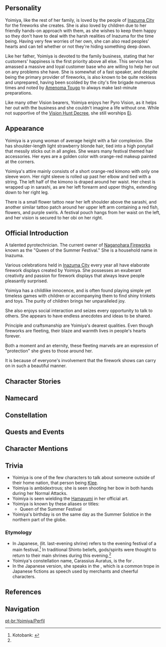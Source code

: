 {{CharacterTabs}}
{{Quote|A talented pyrotechnician. The current owner of Naganohara Fireworks known as the "Queen of the Summer Festival."<br />
A girl filled with fiery passion. The uncompromising childish innocence and the obsession with craftsmanship intertwine in her to create a spectacular blaze.|Description from the Official Website<ref>Official Genshin Impact Website: [https://genshin.hoyoverse.com/en/character/inazuma?char=2 Yoimiya]</ref>}}

==Personality==
{{Quote|Owner of Naganohara Fireworks. Known as "Queen of the Summer Festival," she excels in her craft of creating fireworks that symbolize people's hopes and dreams.|In-game character attributes and profile page text}}

Yoimiya, like the rest of her family, is loved by the people of [[Inazuma City]] for the fireworks she creates. She is also loved by children due to her friendly hands-on approach with them, as she wishes to keep them happy so they don't have to deal with the harsh realities of Inazuma for the time being. Having very few worries of her own, she can also read peoples' hearts and can tell whether or not they're hiding something deep down.

Like her father, Yoimiya is devoted to the family business, stating that her customers' happiness is the first priority above all else. This service has amassed a massive and loyal customer base who are willing to help her out on any problems she have. She is somewhat of a fast speaker, and despite being the primary provider of fireworks, is also known to be quite reckless and unprepared, having been scolded by the city's fire brigade numerous times and noted by [[Amenoma Tougo]] to always make last-minute preparations.

Like many other Vision bearers, Yoimiya enjoys her Pyro Vision, as it helps her out with the business and she couldn't imagine a life without one. While not supportive of the [[Vision Hunt Decree]], she still worships [[Ei]].

==Appearance==
<!-- Keep appearance section short and concise. Limit to 3 paragraphs with 3-4 sentences each. -->
Yoimiya is a young woman of average height with a fair complexion. She has shoulder-length light strawberry blonde hair, tied into a high ponytail that messily sticks out in all angles. She wears many festival themed hair accessories. Her eyes are a golden color with orange-red makeup painted at the corners.

Yoimiya's attire mainly consists of a short orange-red kimono with only one sleeve worn. Her right sleeve is rolled up past her elbow and tied with a string. The left half of the kimono is draped around her waist. Her chest is wrapped up in sarashi, as are her left forearm and upper thighs, extending down to her right leg.

There is a small flower tattoo near her left shoulder above the sarashi, and another similar tattoo patch around her upper left arm containing a red fish, flowers, and purple swirls. A festival pouch hangs from her waist on the left, and her vision is secured to her obi on her right.

==Official Introduction==
{{Official Introduction
|character=Yoimiya
|title=Time to start the celebration, and let the fireworks bloom in the sky!
|link=https://www.hoyolab.com/article/416374}}
{{Quote|Fireworks are the highlight of the festival, and Yoimiya is [[Inazuma]]'s best pyrotechnician. Every display she planned turns out fabulously. Ah, right, do not worry about the fire hazards. The [[Yashiro Commission]] and shrine maidens will take care of the necessary precautions so that she can fully express her creativity.|[[Kamisato Ayaka]]}}

A talented pyrotechnician. The current owner of [[Naganohara Fireworks]] known as the "Queen of the Summer Festival." She is a household name in Inazuma.

Various celebrations held in [[Inazuma City]] every year all have elaborate firework displays created by Yoimiya. She possesses an exuberant creativity and passion for firework displays that always leave people pleasantly surprised.

Yoimiya has a childlike innocence, and is often found playing simple yet timeless games with children or accompanying them to find shiny trinkets and toys. The purity of children brings her unparalleled joy.

She also enjoys social interaction and seizes every opportunity to talk to others. She appears to have endless anecdotes and ideas to be shared.

Principle and craftsmanship are Yoimiya's dearest qualities. Even though fireworks are fleeting, their blaze and warmth lives in people's hearts forever.

Both a moment and an eternity, these fleeting marvels are an expression of "protection" she gives to those around her.

It is because of everyone's involvement that the firework shows can carry on in such a beautiful manner.

==Character Stories==
{{Character Story
|title1        = Character Details
|text1         = <p>Yoimiya's name is renowned throughout [[Hanamizaka]].</p><p>She is the most skilled pyrotechnician in [[Inazuma]] and is known as the "Queen of the Summer Festival."</p><p>Yoimiya, who has inherited the mantle of "Naganohara", is able to give people an unparalleled experience with her ever-changing and spectacular fireworks.</p><p>In addition to being a craftsperson, she is also the "heroic sister" in the eyes of many children. No matter how big the problem is, Yoimiya always has a solution to save the day.</p><p>Be it the illusions of fear or the shadows of cold reality, they will all dissipate under the starlight magic of Yoimiya's fireworks.</p><p>The children are not the only ones she helps &mdash; as long as one is willing to talk to her about their troubles, she will lend a helping hand, and try her best to help them through the crisis.</p><p>Splendid fireworks, warm starlight and passionate lights all join in a swirling dance in Yoimiya's hands. Her bright smile is always able to inspire fellow travelers and light up the way for them.</p>
|mention1      = 

|title2        = Character Story 1
|friendship2   = 2
|text2         = <p>To Inazumans, fireworks symbolize summer.</p><p>The various festivals that take place at fixed times feature a rotation of various events, with fireworks being the sole constant.</p><p>Over a century ago, the Yashiro Commission once organized a dazzling fireworks display with "commemoration" as the theme.</p><p>The fireworks then were made by the greatest pyrotechnicians in the land, and this was the origin of the Naganohara Fireworks Show.</p><p>In latter days, fireworks would become more common, and the Naganohara Fireworks Show would slowly become an event in which all people would participate.</p><p>During the Fireworks Show, everyone can light their favorite fireworks, and the owner of the Naganohara Fireworks store will pick an appropriate time to set up a most lavish performance.</p><p>The year Yoimiya took over, her first fiesta was already jaw-droppingly good.</p><p>On the night before that Fireworks Show, [[Kamisato Ayaka]] enjoined Yoimiya thusly: "[[Raiden Shogun|Her Excellency]] will be watching this fireworks display personally. As such, please add Her Excellency's emblem &mdash; the Electro Mitsudomoe &mdash; into the fireworks repertoire, if you would."</p><p>"Haha, just wait for it!" Yoimiya replied, agreeing with great confidence.</p><p>Before the show could begin, Yoimiya ran all about the city, placing thousands of launch tubes in every nook and cranny. At the festival's finale, the blazing fireworks formed a gigantic picture scroll that depicted the city of Inazuma in the skies.</p><p>Yet Ayaka did not find the critical emblem in any one of these fireworks, and wondered if Yoimiya had made an error in her arrangements.</p><p>It was only after speaking with Yoimiya that Ayaka discovered that the image of Inazuma in the skies had an "angling" trick added to it.</p><p>If viewed from the Tenshukaku, the fireworks would form a huge, clear, and orderly image of the Raiden Shogun's house-crest &mdash; with some playfully lacy decorations on the side to boot.</p><p>Of course, how could Yoimiya miss a beat at a fireworks performance? This way, she won the praise of both the people and the Raiden Shogun, and this feast would become a timeless classic deeply rooted in the memories of countless people.</p><p>With Yoimiya around, the Inazuman summer shall not lack any glorious fireworks &mdash; thus was her nickname, "Queen of the Summer Festival," coined.</p>
|mention2      = Kamisato Ayaka,Raiden Shogun

|title3        = Character Story 2
|friendship3   = 3
|text3         = <p>Naganohara's fireworks are loved by all, and work in the shop is always in full swing. As such, people often feel that coming up to the door without important matters might hinder the work.</p><p>However, it's just the opposite with Yoimiya, for chatting is her other great hobby. In fact, if there's no one to talk to, she might actually find it hard to focus.</p><p>If chatting with the guest is her way of "understanding their mood and way of thinking, such that the best fireworks can be crafted," then going with the flow and sitting down for tea and an idle chat with them after delivering the goods is how Yoimiya rewards herself. Sometimes, if that is not enough, she will make some small-talk with her neighbors on the way, give them some small trinkets, and receive a basket of small treats in return...</p><p>Yoimiya is always able to strike a balance between listening and speaking in such chats.</p><p>She doesn't repeat herself, doesn't cross boundaries, doesn't come off as indifferent or overly invested. After a talk over tea, everyone leaves in a good mood.</p><p>Her neighbors are all ordinary folk, and their lives are not exactly full of extraordinary things. Sometimes, the same news will be told by different people over and over, but Yoimiya does not find this upsetting.</p><p>What she enjoys is the process of talking to others &mdash; even if they speak of the same matter, different people will have different viewpoints.</p><p>After taking over the fireworks shop, Yoimiya's relationships with her neighbors became still more harmonious. Many old folks have taken her for an old acquaintance, and often invite her to their place to sit and recount the festivals of yesteryear. Middle-aged parents will ask Yoimiya to mediate the relationship between themselves and their children and will regale her with the little trivialities of daily family life. The young people treat Yoimiya as a sibling of sorts, volunteering to help her cart heavy fireworks-making materials around, hoping that Yoimiya will get off work faster and take the children out to play.</p><p>Yoimiya puts it this way: "I believe in the unique power of language. There's nothing that can't be talked through somehow!"</p>
|mention3      = 

|title4        = Character Story 3
|friendship4   = 4
|text4         = <p>Craftsmen seeking perfection are often rigorous and self-disciplined, but Yoimiya is an exception, acting freely and taking unscheduled breaks.</p><p>Sometimes, she even has to work late into the night when she misses her daytime work due to chatting for too long. But when the sun begins to rise, she will climb up to the heights to see the sunrise with a sense of accomplishment at having finished her work in her heart. Looking out at the hazy amber-gold clouds, Yoimiya often gains new inspiration, imagining all manners of new fireworks in her mind, even as sleep draws near...</p><p>Her neighbors have often found her sleeping in places like eaves, tree branches, and stopped waterwheels. Sometimes, she even falls down, before blearily watching her sweet dreams and golden stars fade away into the distance.</p><p>Fortunately, she has never been seriously injured in such incidents, but she has gotten a number of scrapes and cuts, and it was on that account that she learned how to deal with wounds.</p><p>At some other times, Yoimiya will sleep until midnight, settling all matters with gusto before heading out for a stroll.</p><p>Perhaps it may turn out to be an impromptu adventure, or perhaps a test of courage. If a friend is interested, she might call upon them. If she wishes to be alone, she will travel in solitude.</p><p>Living as she pleases gives Yoimiya a sense of freedom. As for others, they may encounter her at any time at all. She enjoys this freedom, often saying that it has made her life very interesting indeed.</p><p>Of course, she will restrain herself on the eve of celebrations. Mistakes shall not be made during these all-important performances &mdash; her "official business."</p>
|mention4      = 

|title5        = Character Story 4
|friendship5   = 5
|text5         = <p>Apart from selling fireworks, Naganohara Fireworks also sells various intricate knickknacks. This can be said to be Yoimiya's second career.</p><p>All manner of trinkets adorn the shelves, with some of them being exotic imports from [[Beidou]] that were modified and made into highly distinctive handicrafts, and others being practice works created during bursts of Yoimiya's explosive inspiration.</p><p>From the Scatterbloom Marbles that will blossom when they knock against each other, Leaping Tops that chirp like birds as they spin, the Neon Dragonfly that changes hue as it ascends into the air, and the somewhat-failed [[Onikabuto]] Chariot... All these toys are inspired by the little games that the common people play.</p><p>They are not only popular among the children, but are much-loved by adults as well. Even [[Arataki Itto]], the head of the [[Arataki Gang]], comes over to buy her specially-made knickknacks, which he then brings to go challenge the one he has declared [[Kujou Sara|his nemesis]].</p><p>Yoimiya's knickknacks are not just toys. With some thought, they can be very useful in one's daily life. The most classic example of this is the Katydid Coil, which is a ring that can contain a variety of flammables and spices. When ignited and hung up in the summer, it can be used to repel mosquitoes.</p><p>Many people have come to ask Yoimiya for help on account of her excellent craftsmanship. And though she protests, saying, "Hey now, this is a fireworks shop, not an everything shop. Even I can't possibly do it all," she will still try her best to help, even if her earnings for the whole day are only enough to buy a few snacks. She'll enjoy the whole thing, too &mdash; everyone in Hanamizaka is her friend, after all.</p>
|mention5      = Arataki Itto,Beidou,Kujou Sara

|title6        = Character Story 5
|friendship6   = 6
|text6         = <p>"The rainbows become fireworks, and they my wishes know, my wishes rise into the skies, and through the night they show."</p><p>This nameless folksong has been around for a long time now. In recent years, it was misconstrued by the children to mean that as long as they brought some shiny trinkets, they could exchange them with Yoimiya for fireworks that belong just to them, and that if they lit those fireworks up, their wish will come true at some point in the future.</p><p>As such, the children of Hanamizaka set about searching for beautiful little trinkets with this song on their lips, before bringing them to Yoimiya, with expectation eagarly written on their faces.</p><p>Yoimiya was quite troubled by this at first, but after hearing how the children had interpreted that song, she accepted their requests gladly and even added her own spin to the tale: the "rainbows" in the song not only refer to shiny treasures persay. As long as she found them "sufficiently shiny," whether they were colored rocks from the creeks or shell fragments from the beaches, she would take them and make lovely fireworks as per the agreement.</p><p>Indeed, if they were to bring her expensive things, she might, in turn, say that they are too ordinary, and take the child to look for the owner of those lost goods.</p><p>But it really did not matter if the treasures were shiny or not. The important part was the conviction the children had that "rainbows" could indeed be exchanged for "fireworks."</p><p>Though some might take it for naivete, Yoimiya will give her all to protect the lovely wishes that only children can have.</p><p>"The things we believed in and experienced as children become irreplaceable treasures."</p><p>The legendary picture books of Inazuma are often filled with the following images: the cute and playful Great Mujina Youkai, the majestic Shiba Warrior, the Origami Nue who appears out of nowhere...</p><p>Perhaps those who drew demons in such cute forms also had a similar intention to Yoimiya.</p><p>The children gather around Yoimiya, enjoying a gladsome time even amidst Inazuma's lockdown.</p><p>Yoimiya's own child-like heart and liveliness never dulls, like fireworks and stars that shimmer and shine in the night sky.</p>
|mention6      = 

|title7        = Yoimiya's Candy Box: "Sweet Pearl"
|friendship7   = 4
|text7         = <p>Every festival, Yoimiya not only tries snacks from every store, but she also collects all sorts of candies, wraps them up with care, before storing them away inside a small candy box.</p><p>Yoimiya's candy box is a small crimson ball that has been decorated with delicate lanyards and ornate accessories, much like the hair accessories she often wears.</p><p>Each time she encounters a joyous event, she will take one candy out of the box and eat it. If her friends or the children are around, she will share the sweets with them.</p><p>Yoimiya's neighbors often mistake her hair ornaments for the candy box, hence its erroneous nickname "Sweet Pearl."</p><p>The speed at which the box lightens is taken for an important measure of happiness.</p><p>The quicker it empties, the more pleased Yoimiya is.</p><p>Sometimes, when things get busy, she sometimes absently uses the candy box as a hair accessory, realizing her mistake only after the day is done.</p><p>Still, even this error would inspire Yoimiya. From then on, she would wear them interchangeably.</p><p>"Take a guess: does my hair ornament have candy in it today? Free pick of the sweets to anyone who gets it right!"</p>
|mention7      = 

|title8        = Vision
|friendship8   = 6
|text8         = <p>Yoimiya is always up for a chat. It is only when the fireworks are ascending into the skies that she quiets down and just watches the lovely scenery.</p><p>People often say that fireworks come and go in a fleeting heartbeat, but if they are memorable enough, they will remain in bloom forever in people's hearts.</p><p>Those who accompanied you and the loveliness of the moment itself, will burrow deep into your mind as a beautiful memory.</p><p>And as you look upon the same fireworks, many years later, that same memory and the feelings that came with it will surely rise again to the forefront of your heart.</p><p>Is this not also "Eternity"?</p><p>The special firework formula slips that belong solely to the Naganohara family exist for precisely this purpose.</p><p>By incorporating goodwill and wishes into the gorgeous fireworks, ephemeral things are etched into eternity. This is the meaning of Yoimiya's line of work.</p><p>On one summer night following her taking over Naganohara Fireworks, Yoimiya could not sleep, and thus she continued in her research till daylight came.</p><p>Suddenly, she heard a tinkling sound, and a burning-red object fell into an unused launching tube.</p><p>At first, Yoimiya used her Vision as a sort of lighter. Fortunately, her [[Naganohara Ryuunosuke|father]] discovered it and explained a Vision's significance to her.</p><p>So, this tiny gem could grant a person astonishing and mysterious powers. And yet what else could it do other than protect the children or chase some mischievous monsters away?</p><p>"Even if it could have other uses," Yoimiya thought, "it may not ever need to do these things in my hands. I'm just someone who pursues happiness, a fireworks-maker who enjoys living life."</p><p>Time has flown since then, and Yoimiya has grown ever more skilled in the manipulation of "fire," with her skill at making fireworks having likewise increased.</p><p>Sometimes, she stops to ask herself this: "How did someone as ordinary as me receive the acknowledgment of the gods? Do the gods... enjoy fireworks, by any chance?"</p>
|mention8      = Naganohara Ryuunosuke
}}

==Namecard==
{{Namecard|Yoimiya: Auratus Spark}}

==Constellation==
{{Constellation Lore|Carassius Auratus}}

==Quests and Events==
{{Quest Appearances}}

==Character Mentions==
{{Character Mentions}}

==Trivia==
* Yoimiya is one of the few characters to talk about someone outside of their home nation, that person being [[Klee]].
* Yoimiya is ambidextrous; she is seen shooting her bow in both hands during her Normal Attacks.
* Yoimiya is seen wielding the [[Hamayumi]] in her official art.
* Yoimiya is known by these aliases or titles:
** Queen of the Summer Festival
*Yoimiya's birthday is on the same day as the Summer Solstice in the northern part of the globe.

===Etymology===
*In Japanese, {{Lang|''yomiya'' or ''yoimiya''|ja=宵宮}} (lit. last-evening shrine) refers to the evening festival of a main festival.<ref name="kotobank">Kotobank: [https://kotobank.jp/word/%E5%AE%B5%E5%AE%AE-652649 {{ja|宵宮|tl=yoimiya}}]</ref> In traditional Shinto beliefs, gods/spirits were thought to return to their main shrines during this evening.<ref name="kotobank" />
*Yoimiya's constellation name, Carassius Auratus, is the {{w|Binomial nomenclature|scientific name}} for {{w|goldfish}}.
*In the Japanese version, she speaks in the {{w|Osaka dialect}}, which is a common trope in Japanese fictions as speech used by merchants and cheerful characters.

==References==
{{Reflist}}

==Navigation==
{{Character Navbox|link type=lore}}

[[pt-br:Yoimiya/Perfil]]